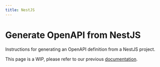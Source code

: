 ```yaml
---
title: NestJS
---
```


# Generate OpenAPI from NestJS

Instructions for generating an OpenAPI definition from a NestJS project.

<Warning>This page is a WIP, please refer to our previous [documentation](https://buildwithfern.com/learn).</Warning>
